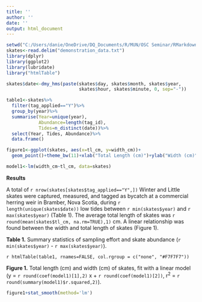 ```yaml
---
title: ''
author: ''
date: ''
output: html_document
---
```


```r
setwd("C:/Users/danie/OneDrive/DQ_Documents/R/MUN/OSC Seminar/RMarkdown")
skates<-read.delim("demonstration_data.txt")
library(dplyr)
library(ggplot2)
library(lubridate)
library("htmlTable")

skates$date<-dmy_hms(paste(skates$day, skates$month, skates$year,
                           skates$hour, skates$minute, 0, sep="-"))

table1<-skates%>%
  filter(tag_applied=="Y")%>%
  group_by(year)%>%
  summarise(Year=unique(year),
            Abundance=length(tag_id),
            Tides=n_distinct(date))%>%
  select(Year, Tides, Abundance)%>%
  data.frame()

figure1<-ggplot(skates, aes(x=tl_cm, y=width_cm))+
  geom_point()+theme_bw(11)+xlab("Total Length (cm)")+ylab("Width (cm)")

model1<-lm(width_cm~tl_cm, data=skates)
```
**Results**

A total of `r nrow(skates[skates$tag_applied=="Y",])` Winter and Little skates were captured, measured, and tagged as bycatch at a commercial herring weir in Bramber, Nova Scotia, during `r length(unique(skates$date))` low tides between `r min(skates$year)` and `r max(skates$year)` (Table 1). The average total length of skates was `r round(mean(skates$tl_cm, na.rm=TRUE),1)` cm. A linear relationship was found between the width and total length of skates (Figure 1).

**Table 1.** Summary statistics of sampling effort and skate abundance (`r min(skates$year)` - `r max(skates$year)`).

`r htmlTable(table1, rnames=FALSE, col.rgroup = c("none", "#F7F7F7"))`

**Figure 1.** Total length (cm) and width (cm) of skates, fit with a linear model (y = `r round(coef(model1)[1],2)` x + `r round(coef(model1)[2])`, r^2^ = `r round(summary(model1)$r.squared,2)`).

```r
figure1+stat_smooth(method='lm')
```